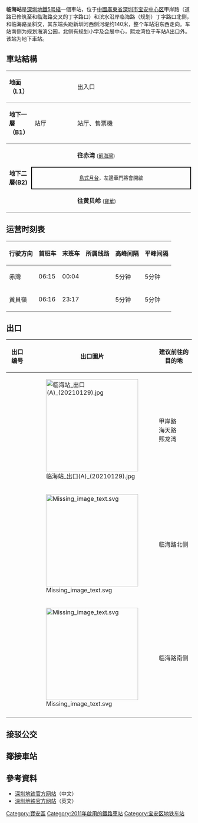 {{noteTA
|G1=Transport
}}
{{Infobox station
|name = 临海 
|image = Shenzhen Metro Line 5 Linhai Sta Platform.jpg
|caption =  
|eng_name = Linhai 
|borough = {{CHN}}[[廣東省|廣東省]][[深圳市|深圳市]][[寶安區|寶安區]]
|address = 甲岸路
|coordinates = {{coord|22|32|38|N|113|53|21|E|display=it|type:railwaystation}} 
|colour = 
|line = {{深圳地鐵|5|sl}} 
|platform = 2
|exits =  3
|hours = 
|openhours = 
|opened = 2011年6月22日
|services = {{Adjacent stations|system=Shenzhen Metro |line1=5|left1=寶華|right1=前海灣|to-left1=黃貝嶺|to-right1=赤灣}}|
|type = [[地下車站|地下車站]]
|platformtype = [[島式月台|島式月台]]
|linecolour = {{深圳地铁色彩|5}}
|route_map = {{Routemap|inline=yes|legend=no|map=
utSTRf!~MFADEg\utSTRg!~MFADEg~~ {{RoutemapRoute|l=u|[[前海湾站|前海湾]]}}
utSTR+BSl\utSTR+BSr!~num1r
utSTR+BSl!~num2l\utSTR+BSr ~~<small>B2</small>
utSTRf!~MFADEf\utSTRg!~MFADEf~~ {{RoutemapRoute|l=d|[[宝华站|宝华]]}}}}}}

'''临海站'''是[[深圳地鐵|深圳地鐵]][[深圳地鐵5号綫|5号綫]]一個車站，位于[[中華人民共和國|中國]][[廣東省|廣東省]][[深圳市|深圳市]][[宝安区|宝安中心区]]甲岸路（道路已修筑至和临海路交叉的丁字路口）和滨水沿岸临海路（规划）丁字路口北侧，和临海路呈斜交，其东端头距新圳河西侧河堤约140米，整个车站沿东西走向。车站南侧为规划海滨公园，北侧有规划小学及会展中心，熙龙湾位于车站A出口外。该站为地下車站。

==車站結構==
{|cellspacing=0 cellpadding=3
|-
|style="border-top:solid 1px gray;border-bottom:solid 1px gray;" valign=top width=50|'''地面（L1）'''
|style="border-top:solid 1px gray;border-bottom:solid 1px gray;" valign=top width=100|
|style="border-top:solid 1px gray;border-bottom:solid 1px gray;" valign=top width=300|出入口
|-
|style="border-top:solid 1px gray;border-bottom:solid 1px gray;" valign=top width=50|'''地下一層（B1）'''
|style="border-top:solid 1px gray;border-bottom:solid 1px gray;" valign=top width=100|站厅
|style="border-top:solid 1px gray;border-bottom:solid 1px gray;" valign=top width=300|站厅、售票機
|-
|style="border-bottom:solid 1px gray;" rowspan=3 valign=top|'''地下二層(B2)'''
|
|{{arrow|L}} '''{{深圳地鐵|5|c}}往赤湾''' <small>([[前海灣站|前海灣]])</small>
|-
|style="border-right:solid 2px black;border-left:solid 2px black;border-top:solid 2px black;border-bottom:solid 2px black;" colspan=2|<center><small>[[島式月台|島式月台]]，左邊車門將會開啟</small></center>
|-
|style="border-bottom:solid 1px gray;"|
|style="border-bottom:solid 1px gray;"|'''{{深圳地鐵|5|c}}往黄贝岭''' <small>([[寶華站|寶華]])</small> {{arrow|R}}
|}

{{clr}}

==运营时刻表==
{| class="wikitable"
|-
! 行驶方向 !! 首班车 !! 末班车 !! 所属线路 !! 高峰间隔 !! 平峰间隔
|-
|赤灣||06:15||00:04||{{深圳地鐵|5|c}}||5分钟||5分钟
|-
|黃貝嶺||06:16||23:17||{{深圳地鐵|5|c}}||5分钟||5分钟
|}

== 出口 ==
{|class="wikitable"
! 出口编号 
! 出口圖片 
! 建议前往的目的地
|-
| {{港铁出口|A|附=盲}} 
| [[File:临海站_出口(A)_(20210129).jpg|250px]] 
| 甲岸路<br>海天路<br>熙龙湾
|-
| {{港铁出口|B|1|附=盲升}} 
| [[File:Missing_image_text.svg|250px]] 
| 临海路北侧
|-
| {{港铁出口|B|2|附=盲}} 
| [[File:Missing_image_text.svg|250px]] 
| 临海路南侧
|-
| bgcolor="#EEEEEE" colspan=3 | {{港铁出口|註=盲升}}
|}

==接驳公交==
{{深圳公交巴士列表|车站名=熙龙湾西<br>靠近{{港鐵出口|A}}|B828}}
{{深圳公交巴士列表|车站名=熙龙湾正门<br>靠近{{港鐵出口|A}}|B828}}

==鄰接車站==
{{深圳地鐵5號線車站}}

==參考資料==
* [https://web.archive.org/web/20120527065056/http://www.szmc.net/cms/page?arg=guide_sitequery&xl=5&code=0502&ztsc=1535&zdjs=1536&zdck=1537&gjhc=1538&cy=1539&yl=1540&gw=1541 深圳地铁官方网站]（中文）
* [https://web.archive.org/web/20120527065139/http://www.szmc.net/cms/page?arg=en%2Fstations&xl=5&code=0502 深圳地铁官方网站]（英文）
<div class="references-small">

</div>

{{深圳地鐵車站列表|SZM}}

[[Category:寶安區|Category:寶安區]]
[[Category:2011年啟用的鐵路車站|Category:2011年啟用的鐵路車站]]
[[Category:宝安区地铁车站|Category:宝安区地铁车站]]
